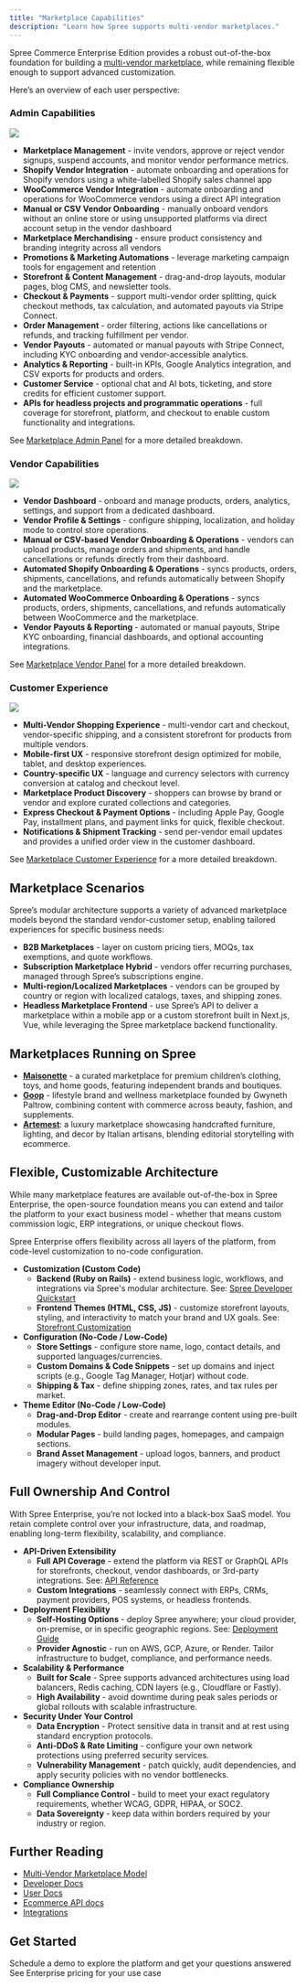 ```yaml
---
title: "Marketplace Capabilities"
description: "Learn how Spree supports multi-vendor marketplaces."
---
```


Spree Commerce Enterprise Edition provides a robust out-of-the-box foundation for building a [<u>multi-vendor marketplace</u>](https://spreecommerce.org/marketplace-ecommerce/), while remaining flexible enough to support advanced customization. 

Here’s an overview of each user perspective:

### Admin Capabilities

![](/docs/images/use-cases/multi-vendor/admin.png)

- **Marketplace Management** - invite vendors, approve or reject vendor signups, suspend accounts, and monitor vendor performance metrics.
- **Shopify Vendor Integration** - automate onboarding and operations for Shopify vendors using a white-labelled Shopify sales channel app
- **WooCommerce Vendor Integration** - automate onboarding and operations for WooCommerce vendors using a direct API integration
- **Manual or CSV Vendor Onboarding** - manually onboard vendors without an online store or using unsupported platforms via direct account setup in the vendor dashboard
- **Marketplace Merchandising** - ensure product consistency and branding integrity across all vendors
- **Promotions & Marketing Automations** - leverage marketing campaign tools for engagement and retention
- **Storefront & Content Management** - drag-and-drop layouts, modular pages, blog CMS, and newsletter tools.
- **Checkout & Payments** - support multi-vendor order splitting, quick checkout methods, tax calculation, and automated payouts via Stripe Connect.
- **Order Management** - order filtering, actions like cancellations or refunds, and tracking fulfillment per vendor.
- **Vendor Payouts** - automated or manual payouts with Stripe Connect, including KYC onboarding and vendor-accessible analytics.
- **Analytics & Reporting** - built-in KPIs, Google Analytics integration, and CSV exports for products and orders.
- **Customer Service** - optional chat and AI bots, ticketing, and store credits for efficient customer support.
- **APIs for headless projects and programmatic operations** - full coverage for storefront, platform, and checkout to enable custom functionality and integrations.

See [Marketplace Admin Panel](https://spreecommerce.org/docs/use-case/marketplace/admin-dashboard) for a more detailed breakdown.

### Vendor Capabilities

![](/docs/images/use-cases/multi-vendor/vendor.png)

- **Vendor Dashboard** - onboard and manage products, orders, analytics, settings, and support from a dedicated dashboard.
- **Vendor Profile & Settings** - configure shipping, localization, and holiday mode to control store operations.
- **Manual or CSV-based Vendor Onboarding & Operations** - vendors can upload products, manage orders and shipments, and handle cancellations or refunds directly from their dashboard.
- **Automated Shopify Onboarding & Operations** - syncs products, orders, shipments, cancellations, and refunds automatically between Shopify and the marketplace.
- **Automated WooCommerce Onboarding & Operations** - syncs products, orders, shipments, cancellations, and refunds automatically between WooCommerce and the marketplace.
- **Vendor Payouts & Reporting** - automated or manual payouts, Stripe KYC onboarding, financial dashboards, and optional accounting integrations.

See [Marketplace Vendor Panel](https://spreecommerce.org/docs/use-case/marketplace/vendor-dashboard) for a more detailed breakdown.

### Customer Experience

![](/docs/images/use-cases/multi-vendor/customer.png)

- **Multi-Vendor Shopping Experience** - multi-vendor cart and checkout, vendor-specific shipping, and a consistent storefront for products from multiple vendors.
- **Mobile-first UX** - responsive storefront design optimized for mobile, tablet, and desktop experiences.
- **Country-specific UX** - language and currency selectors with currency conversion at catalog and checkout level.
- **Marketplace Product Discovery** - shoppers can browse by brand or vendor and explore curated collections and categories.
- **Express Checkout & Payment Options** - including Apple Pay, Google Pay, installment plans, and payment links for quick, flexible checkout.
- **Notifications & Shipment Tracking** - send per-vendor email updates and provides a unified order view in the customer dashboard.

See [Marketplace Customer Experience](https://spreecommerce.org/docs/use-case/marketplace/customer-ux) for a more detailed breakdown.

## Marketplace Scenarios

Spree’s modular architecture supports a variety of advanced marketplace models beyond the standard vendor-customer setup, enabling tailored experiences for specific business needs:

- **B2B Marketplaces** - layer on custom pricing tiers, MOQs, tax exemptions, and quote workflows.
- **Subscription Marketplace Hybrid** - vendors offer recurring purchases, managed through Spree’s subscriptions engine.
- **Multi-region/Localized Marketplaces** - vendors can be grouped by country or region with localized catalogs, taxes, and shipping zones.
- **Headless Marketplace Frontend** - use Spree’s API to deliver a marketplace within a mobile app or a custom storefront built in Next.js, Vue, while leveraging the Spree marketplace backend functionality.

## Marketplaces Running on Spree

- [**<u>Maisonette</u>**](https://www.maisonette.com/) - a curated marketplace for premium children’s clothing, toys, and home goods, featuring independent brands and boutiques.
- [**<u>Goop</u>**](https://goop.com/) - lifestyle brand and wellness marketplace founded by Gwyneth Paltrow, combining content with commerce across beauty, fashion, and supplements.
- [**<u>Artemest</u>**](https://artemest.com/): a luxury marketplace showcasing handcrafted furniture, lighting, and decor by Italian artisans, blending editorial storytelling with ecommerce.

## Flexible, Customizable Architecture

While many marketplace features are available out-of-the-box in Spree Enterprise, the open-source foundation means you can extend and tailor the platform to your exact business model - whether that means custom commission logic, ERP integrations, or unique checkout flows.

Spree Enterprise offers flexibility across all layers of the platform, from code-level customization to no-code configuration.

- **Customization (Custom Code)**
  - **Backend (Ruby on Rails)** - extend business logic, workflows, and integrations via Spree's modular architecture. See: [<u>Spree Developer Quickstart</u>](https://spreecommerce.org/docs/developer/getting-started/quickstart)
  - **Frontend Themes (HTML, CSS, JS)** - customize storefront layouts, styling, and interactivity to match your brand and UX goals. See: [<u>Storefront Customization</u>](https://spreecommerce.org/docs/developer/storefront/storefront)
- **Configuration (No-Code / Low-Code)**
  - **Store Settings** - configure store name, logo, contact details, and supported languages/currencies.
  - **Custom Domains & Code Snippets** - set up domains and inject scripts (e.g., Google Tag Manager, Hotjar) without code.
  - **Shipping & Tax** - define shipping zones, rates, and tax rules per market.
- **Theme Editor (No-Code / Low-Code)**
  - **Drag-and-Drop Editor** - create and rearrange content using pre-built modules.
  - **Modular Pages** - build landing pages, homepages, and campaign sections.
  - **Brand Asset Management** - upload logos, banners, and product imagery without developer input.

## Full Ownership And Control

With Spree Enterprise, you’re not locked into a black-box SaaS model. You retain complete control over your infrastructure, data, and roadmap, enabling long-term flexibility, scalability, and compliance.

- **API-Driven Extensibility**
  - **Full API Coverage** - extend the platform via REST or GraphQL APIs for storefronts, checkout, vendor dashboards, or 3rd-party integrations. See: [<u>API Reference</u>](https://spreecommerce.org/docs/api-reference/introduction)
  - **Custom Integrations** - seamlessly connect with ERPs, CRMs, payment providers, POS systems, or headless frontends.
- **Deployment Flexibility**
  - **Self-Hosting Options** - deploy Spree anywhere; your cloud provider, on-premise, or in specific geographic regions. See: [<u>Deployment Guide</u>](https://spreecommerce.org/docs/developer/deployment/render)
  - **Provider Agnostic** - run on AWS, GCP, Azure, or Render. Tailor infrastructure to budget, compliance, and performance needs.
- **Scalability & Performance**
  - **Built for Scale** - Spree supports advanced architectures using load balancers, Redis caching, CDN layers (e.g., Cloudflare or Fastly).
  - **High Availability** - avoid downtime during peak sales periods or global rollouts with scalable infrastructure.
- **Security Under Your Control**
  - **Data Encryption** - Protect sensitive data in transit and at rest using standard encryption protocols.
  - **Anti-DDoS & Rate Limiting** - configure your own network protections using preferred security services.
  - **Vulnerability Management** - patch quickly, audit dependencies, and apply security policies with no vendor bottlenecks.
- **Compliance Ownership**
  - **Full Compliance Control** - build to meet your exact regulatory requirements, whether WCAG, GDPR, HIPAA, or SOC2.
  - **Data Sovereignty** - keep data within borders required by your industry or region.

## Further Reading

- [Multi-Vendor Marketplace Model](https://spreecommerce.org/docs/use-case/marketplace/model)
- [<u>Developer Docs</u>](https://spreecommerce.org/docs/developer/getting-started/quickstart)
- [<u>User Docs</u>](https://spreecommerce.org/docs/user/what-is-spree-commerce)
- [<u>Ecommerce API docs</u>](https://spreecommerce.org/docs/api-reference/introduction)
- [<u>Integrations</u>](https://spreecommerce.org/docs/integrations/integrations)

## Get Started

<Columns cols={2}>
  <Card title="Book a Demo" icon="eye" href="https://getvendo.com/book-a-demo/" cta="Click here">
    Schedule a demo to explore the platform and get your questions answered
  </Card>
  <Card title="Ask for Pricing" icon="dollar-sign" href="https://spreecommerce.org/get-started/" cta="Click here">
    See Enterprise pricing for your use case
  </Card>
</Columns>